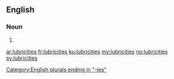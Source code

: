 ==English==

===Noun===
{{head|en|noun plural form}}

# {{plural of|lubricity|lang=en}}

[[Category:English plurals ending in "-ies"]]

[[ar:lubricities]]
[[fr:lubricities]]
[[ku:lubricities]]
[[my:lubricities]]
[[no:lubricities]]
[[sv:lubricities]]